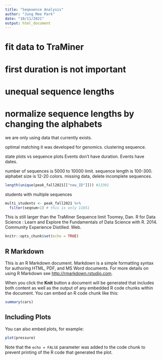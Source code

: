 ```yaml
---
title: "Seqeuence Analysis"
author: "Jung Mee Park"
date: "10/11/2021"
output: html_document
---
```

# fit data to TraMiner
# first duration is not important
# unequal sequence lengths
# normalize sequence lengths by changing the alphabets
we are only using data that currently exists. 

optimal matching it was developed for genomics. 
clustering sequence. 

state plots vs sequence plots
Events don't have duration. Events have dates.

number of sequences is 5000 to 10000 limit. 
sequence length is 100-300. 
alphabet size is 12-20 colors. 
missing data, delete incomplete sequences. 

```r
length(unique(peak_fall2021[["new_ID"]])) #13301
```
students with multiple sequences
```r
multi_students <- peak_fall2021 %>% 
  filter(seqnum>1) # this is only 11651
```
This is still larger than the TraMiner Sequence limit
Toomey, Dan. R for Data Science : Learn and Explore the Fundamentals of Data Science with R. 2014. Community Experience Distilled. Web.


```r
knitr::opts_chunk$set(echo = TRUE)
```

## R Markdown

This is an R Markdown document. Markdown is a simple formatting syntax for authoring HTML, PDF, and MS Word documents. For more details on using R Markdown see <http://rmarkdown.rstudio.com>.

When you click the **Knit** button a document will be generated that includes both content as well as the output of any embedded R code chunks within the document. You can embed an R code chunk like this:

```r
summary(cars)
```

## Including Plots

You can also embed plots, for example:

```r
plot(pressure)
```

Note that the `echo = FALSE` parameter was added to the code chunk to prevent printing of the R code that generated the plot.
